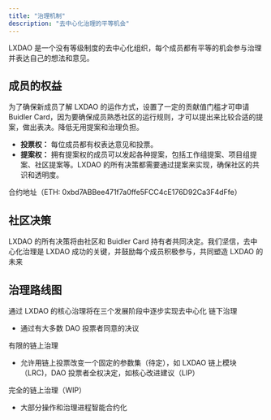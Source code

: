 ```yaml
---
title: "治理机制"
description: "去中心化治理的平等机会"
---
```


LXDAO 是一个没有等级制度的去中心化组织，每个成员都有平等的机会参与治理并表达自己的想法和意见。

## **成员的权益**

为了确保新成员了解 LXDAO 的运作方式，设置了一定的贡献值门槛才可申请 Buidler Card，因为要确保成员熟悉社区的运行规则，才可以提出来比较合适的提案，做出表决。降低无用提案和治理负担。

- **投票权：** 每位成员都有权表达意见和投票。
- **提案权：** 拥有提案权的成员可以发起各种提案，包括工作组提案、项目组提案、社区提案等。LXDAO 的所有决策都需要通过提案来实现，确保社区的共识和透明度。

<Card title="Buidler Card 为 SBT Card" icon="circle-info">
  合约地址（ETH: 0xbd7ABBee471f7a0ffe5FCC4cE176D92Ca3F4dFfe）
</Card>

## **社区决策**

LXDAO 的所有决策将由社区和 Buidler Card 持有者共同决定。我们坚信，去中心化治理是 LXDAO 成功的关键，并鼓励每个成员积极参与，共同塑造 LXDAO 的未来

## **治理路线图**

通过 LXDAO 的核心治理将在三个发展阶段中逐步实现去中心化 链下治理

- 通过有大多数 DAO 投票者同意的决议

有限的链上治理

- 允许用链上投票改变一个固定的参数集（待定），如 LXDAO 链上模块（LRC)，DAO 投票者全权决定，如核心改进建议（LIP）

完全的链上治理（WIP）

- 大部分操作和治理进程智能合约化